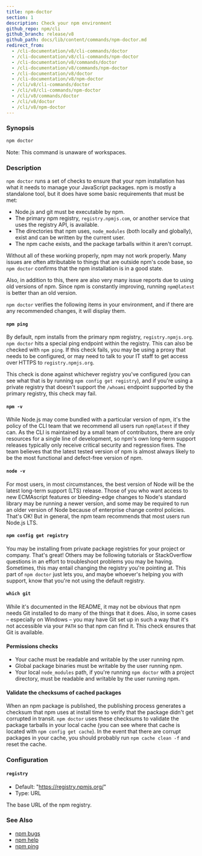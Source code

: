 ```yaml
---
title: npm-doctor
section: 1
description: Check your npm environment
github_repo: npm/cli
github_branch: release/v8
github_path: docs/lib/content/commands/npm-doctor.md
redirect_from:
  - /cli-documentation/v8/cli-commands/doctor
  - /cli-documentation/v8/cli-commands/npm-doctor
  - /cli-documentation/v8/commands/doctor
  - /cli-documentation/v8/commands/npm-doctor
  - /cli-documentation/v8/doctor
  - /cli-documentation/v8/npm-doctor
  - /cli/v8/cli-commands/doctor
  - /cli/v8/cli-commands/npm-doctor
  - /cli/v8/commands/doctor
  - /cli/v8/doctor
  - /cli/v8/npm-doctor
---
```


### Synopsis

```bash
npm doctor
```

Note: This command is unaware of workspaces.

### Description

`npm doctor` runs a set of checks to ensure that your npm installation has what it needs to manage your JavaScript packages. npm is mostly a standalone tool, but it does have some basic requirements that must be met:

- Node.js and git must be executable by npm.
- The primary npm registry, `registry.npmjs.com`, or another service that uses the registry API, is available.
- The directories that npm uses, `node_modules` (both locally and globally), exist and can be written by the current user.
- The npm cache exists, and the package tarballs within it aren't corrupt.

Without all of these working properly, npm may not work properly. Many issues are often attributable to things that are outside npm's code base, so `npm doctor` confirms that the npm installation is in a good state.

Also, in addition to this, there are also very many issue reports due to using old versions of npm. Since npm is constantly improving, running `npm@latest` is better than an old version.

`npm doctor` verifies the following items in your environment, and if there are any recommended changes, it will display them.

#### `npm ping`

By default, npm installs from the primary npm registry, `registry.npmjs.org`. `npm doctor` hits a special ping endpoint within the registry. This can also be checked with `npm ping`. If this check fails, you may be using a proxy that needs to be configured, or may need to talk to your IT staff to get access over HTTPS to `registry.npmjs.org`.

This check is done against whichever registry you've configured (you can see what that is by running `npm config get registry`), and if you're using a private registry that doesn't support the `/whoami` endpoint supported by the primary registry, this check may fail.

#### `npm -v`

While Node.js may come bundled with a particular version of npm, it's the policy of the CLI team that we recommend all users run `npm@latest` if they can. As the CLI is maintained by a small team of contributors, there are only resources for a single line of development, so npm's own long-term support releases typically only receive critical security and regression fixes. The team believes that the latest tested version of npm is almost always likely to be the most functional and defect-free version of npm.

#### `node -v`

For most users, in most circumstances, the best version of Node will be the latest long-term support (LTS) release. Those of you who want access to new ECMAscript features or bleeding-edge changes to Node's standard library may be running a newer version, and some may be required to run an older version of Node because of enterprise change control policies. That's OK! But in general, the npm team recommends that most users run Node.js LTS.

#### `npm config get registry`

You may be installing from private package registries for your project or company. That's great! Others may be following tutorials or StackOverflow questions in an effort to troubleshoot problems you may be having. Sometimes, this may entail changing the registry you're pointing at. This part of `npm doctor` just lets you, and maybe whoever's helping you with support, know that you're not using the default registry.

#### `which git`

While it's documented in the README, it may not be obvious that npm needs Git installed to do many of the things that it does. Also, in some cases – especially on Windows – you may have Git set up in such a way that it's not accessible via your `PATH` so that npm can find it. This check ensures that Git is available.

#### Permissions checks

- Your cache must be readable and writable by the user running npm.
- Global package binaries must be writable by the user running npm.
- Your local `node_modules` path, if you're running `npm doctor` with a project directory, must be readable and writable by the user running npm.

#### Validate the checksums of cached packages

When an npm package is published, the publishing process generates a checksum that npm uses at install time to verify that the package didn't get corrupted in transit. `npm doctor` uses these checksums to validate the package tarballs in your local cache (you can see where that cache is located with `npm config get cache`). In the event that there are corrupt packages in your cache, you should probably run `npm cache clean -f` and reset the cache.

### Configuration

#### `registry`

- Default: "https://registry.npmjs.org/"
- Type: URL

The base URL of the npm registry.

### See Also

- [npm bugs](/cli/v8/commands/npm-bugs)
- [npm help](/cli/v8/commands/npm-help)
- [npm ping](/cli/v8/commands/npm-ping)
